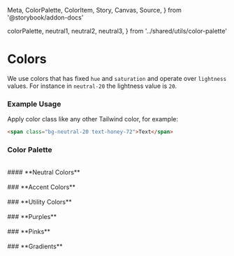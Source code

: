  Meta,
  ColorPalette,
  ColorItem,
  Story,
  Canvas,
  Source,
} from '@storybook/addon-docs'

  colorPalette,
  neutral1,
  neutral2,
  neutral3,
} from '../shared/utils/color-palette'

<Meta title="Design System/Colors" />

<h1 id="typography">Colors</h1>

We use colors that has fixed `hue` and `saturation` and operate over `lightness` values.
For instance in `neutral-20` the lightness value is `20`.

### **Example Usage**

Apply color class like any other Tailwind color, for example:

```html
<span class="bg-neutral-20 text-honey-72">Text</span>
```

### **Color Palette**

<br />

<ColorPalette>
  #### **Neutral Colors**
  <br />
  <br />
  <ColorItem title="neutral" colors={neutral1} />
  <ColorItem colors={neutral2} />
  <ColorItem colors={neutral3} />
  ### **Accent Colors**
  <br />
  <br />
  <ColorItem title="honey" colors={colorPalette.honey} />
  <ColorItem title="coral" colors={colorPalette.coral} />
  <ColorItem title="warm" colors={colorPalette.warm} />
  <ColorItem title="sea salt" colors={colorPalette['sea-salt']} />
  <ColorItem title="cloud" colors={colorPalette.cloud} />
  <ColorItem title="ocean" colors={colorPalette.ocean} />
  <ColorItem title="sky" colors={colorPalette.sky} />
  <ColorItem title="lukso" colors={colorPalette.lukso} />
  ### **Utility Colors**
  <br />
  <br />
  <ColorItem title="yellow" colors={colorPalette.yellow} />
  <ColorItem title="green" colors={colorPalette.green} />
  <ColorItem title="blue" colors={colorPalette.blue} />
  <ColorItem title="red" colors={colorPalette.red} />
  ### **Purples**
  <br />
  <br />
  <ColorItem title="purple" colors={colorPalette.purple} />
  ### **Pinks**
  <br />
  <br />
  <ColorItem title="pink" colors={colorPalette.pink} />
  ### **Gradients**
  <br />
  <br />
  <ColorItem title="gradient-1" colors={colorPalette['gradient-1']} />
  <ColorItem title="gradient-2" colors={colorPalette['gradient-2']} />
  <ColorItem title="gradient-3" colors={colorPalette['gradient-3']} />
</ColorPalette>
